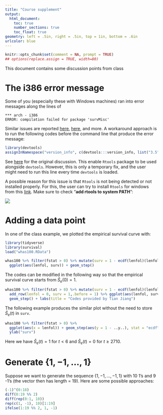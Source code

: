 ```yaml
---
title: "Course supplement"
output:
  html_document:
    toc: true
    number_sections: true
    toc_float: true
geometry: left = .5in, right = .5in, top = 1in, bottom = .6in
urlcolor: blue
---
```


```R
knitr::opts_chunk$set(comment = NA, prompt = TRUE)
## options(replace.assign = TRUE, width=80)
```

This document contains some discussion points from class

# The i386 error message
Some of you (especially these with Windows machines) ran into error messages along the lines of
```{}
*** arch - i386
ERROR: compilation failed for package 'survMisc'
```
Similar issues are reported [here](https://github.com/dmlc/xgboost/issues/2319), [here](https://github.com/tidyverse/dplyr/issues/165), and more.
A workaround approach is to run the following codes before the command line that produce the error message:
```R
library(devtools)
assignInNamespace("version_info", c(devtools:::version_info, list("3.5" = list(version_min = "3.3.0", version_max = "99.99.99", path = "bin"))), "devtools")
```
See [here](https://github.com/r-lib/devtools/issues/1772) for the original discussion.
This enable `Rtools` package to be used alongside `devtools`.
However, this is only a temporary fix, and the user might need to run this line every time `devtools` is loaded. 

A possible reason for this issue is that `Rtools` is not being detected or not installed properly. 
For this, the user can try to install `Rtools` for windows from this [link](https://cran.r-project.org/bin/windows/Rtools/).
Make sure to check "**add rtools to system PATH**":

![](rtool_path.png)

# Adding a data point 
In one of the class example, we plotted the empirical survival curve with: 
```R
library(tidyverse)
library(survival)
load("whas100.RData")
```

```R
whas100 %>% filter(fstat > 0) %>% mutate(surv = 1 - ecdf(lenfol)(lenfol)) %>% 
  ggplot(aes(lenfol, surv)) + geom_step()
```

The codes can be modified in the following way so that the empirical survival curve starts from $\hat{S}_e(0)= 1$.
```R
whas100 %>% filter(fstat > 0) %>% mutate(surv = 1 - ecdf(lenfol)(lenfol)) %>% 
  add_row(lenfol = 0, surv = 1,.before = 1) %>% ggplot(aes(lenfol, surv)) + 
  geom_step() + labs(title = "Codes provided by Tian Jiang")
```

The following example produces the similar plot without the need to store $\hat{S}_e(t)$ in `surv`.
```R
whas100 %>% filter(fstat > 0) %>% 
  ggplot(aes(x = lenfol)) + geom_step(aes(y = 1 - ..y..), stat = "ecdf", show.legend = TRUE) +
  ylab("surv")
```

Here we have $\hat{S}_e(t) = 1$ for $t < 6$ and $\hat{S}_e(t) = 0$ for $t \ge 2710$.

# Generate $\{1, -1, \ldots, 1\}$ 
Suppose we want to generate the sequence $\{1, -1, \ldots, -1, 1\}$ with 10 1's and 9 -1's (the vector then has length = 19).
Here are some possible approaches:
```R
(-1)^(0:18)
diff(0:19 %% 2)
diff(rep(0:1, 10))
rep(c(1, -1), 10)[1:19]
ifelse(1:19 %% 2, 1, -1)
```
